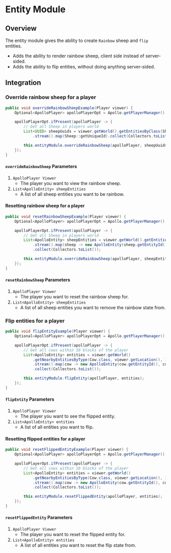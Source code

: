 # Entity Module

## Overview

The entity module gives the ability to create `Rainbow` sheep and `flip` entities.

- Adds the ability to render rainbow sheep, client side instead of server-sided.
- Adds the ability to flip entities, without doing anything server-sided.

## Integration

### Override rainbow sheep for a player

```java
public void overrideRainbowSheepExample(Player viewer) {
    Optional<ApolloPlayer> apolloPlayerOpt = Apollo.getPlayerManager().getPlayer(viewer.getUniqueId());

    apolloPlayerOpt.ifPresent(apolloPlayer -> {
        // Get all Sheep in players world
        List<UUID> sheepUuids = viewer.getWorld().getEntitiesByClass(Sheep.class)
            .stream().map(Sheep::getUniqueId).collect(Collectors.toList());

        this.entityModule.overrideRainbowSheep(apolloPlayer, sheepUuids);
    });
}
```

#### `overrideRainbowSheep` Parameters

1. `ApolloPlayer Viewer`
   - The player you want to view the rainbow sheep.
2. `List<ApolloEntity> sheepEntities`
   - A list of all sheep entities you want to be rainbow.

#### Resetting rainbow sheep for a player

```java
public void resetRainbowSheepExample(Player viewer) {
    Optional<ApolloPlayer> apolloPlayerOpt = Apollo.getPlayerManager().getPlayer(viewer.getUniqueId());

    apolloPlayerOpt.ifPresent(apolloPlayer -> {
        // Get all Sheep in players world
        List<ApolloEntity> sheepEntities = viewer.getWorld().getEntitiesByClass(Sheep.class)
            .stream().map(sheep -> new ApolloEntity(sheep.getEntityId(), sheep.getUniqueId()))
            .collect(Collectors.toList());

        this.entityModule.overrideRainbowSheep(apolloPlayer, sheepEntities);
    });
}
```

#### `resetRainbowSheep` Parameters

1. `ApolloPlayer Viewer`
   - The player you want to reset the rainbow sheep for.
2. `List<ApolloEntity> sheepEntities`
   - A list of all sheep entities you want to remove the rainbow state from.

### Flip entities for a player

```java
public void flipEntityExample(Player viewer) {
    Optional<ApolloPlayer> apolloPlayerOpt = Apollo.getPlayerManager().getPlayer(viewer.getUniqueId());

    apolloPlayerOpt.ifPresent(apolloPlayer -> {
        // Get all cows within 10 blocks of the player
        List<ApolloEntity> entities = viewer.getWorld()
            .getNearbyEntitiesByType(Cow.class, viewer.getLocation(), 10)
            .stream().map(cow -> new ApolloEntity(cow.getEntityId(), cow.getUniqueId()))
            .collect(Collectors.toList());

        this.entityModule.flipEntity(apolloPlayer, entities);
    });
}
```

#### `flipEntity` Parameters

1. `ApolloPlayer Viewer`
   - The player you want to see the flipped entity.
2. `List<ApolloEntity> entities`
   - A list of all entities you want to flip.

#### Resetting flipped entities for a player

```java
public void resetFlippedEntityExample(Player viewer) {
    Optional<ApolloPlayer> apolloPlayerOpt = Apollo.getPlayerManager().getPlayer(viewer.getUniqueId());

    apolloPlayerOpt.ifPresent(apolloPlayer -> {
        // Get all cows within 10 blocks of the player
        List<ApolloEntity> entities = viewer.getWorld()
            .getNearbyEntitiesByType(Cow.class, viewer.getLocation(), 10)
            .stream().map(cow -> new ApolloEntity(cow.getEntityId(), cow.getUniqueId()))
            .collect(Collectors.toList());

        this.entityModule.resetFlippedEntity(apolloPlayer, entities);
    });
}
```

#### `resetFlippedEntity` Parameters

1. `ApolloPlayer Viewer`
   - The player you want to reset the flipped entity for.
2. `List<ApolloEntity> entities`
   - A list of all entities you want to reset the flip state from.
